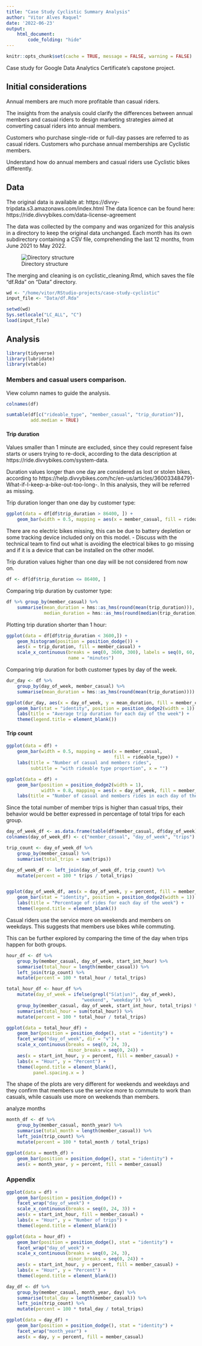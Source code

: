 ```yaml
---
title: "Case Study Cyclistic Summary Analysis"
author: "Vitor Alves Raquel"
date: '2022-06-23'
output:     
    html_document:
        code_folding: "hide"
---
```

```r
knitr::opts_chunk$set(cache = TRUE, message = FALSE, warning = FALSE)
```

Case study for Google Data Analytics Certificate's capstone project.


## Initial considerations

Annual members are much more profitable than casual riders.

The insights from the analysis could clarify the differences between annual 
members and casual riders to design marketing strategies aimed at converting 
casual riders into annual members.

Customers who purchase single-ride or full-day passes are referred to as casual riders. Customers who purchase annual memberships are Cyclistic members.

Understand how do annual members and casual riders use Cyclistic bikes 
differently. 


## Data

The original data is available at: https://divvy-tripdata.s3.amazonaws.com/index.html
The data licence can be found here: https://ride.divvybikes.com/data-license-agreement

The data was collected by the company and was organized for this analysis in a directory to keep the original data unchanged. Each month has its own subdirectory 
containing a CSV file, comprehending the last 12 months, from June 2021 to May 
2022.

![Directory structure](directory_structure.png)


The merging and cleaning is on cyclistic_cleaning.Rmd, which saves the file 
"df.Rda" on "Data" directory.

```r
wd <- "/home/vitor/RStudio-projects/case-study-cyclistic"
input_file <- "Data/df.Rda"

setwd(wd)
Sys.setlocale("LC_ALL", "C")
load(input_file)
```


## Analysis

```r
library(tidyverse)
library(lubridate)
library(vtable)
```


### Members and casual users comparison.

View column names to guide the analysis.

```r
colnames(df)
```

```r
sumtable(df[c("rideable_type", "member_casual", "trip_duration")], 
         add.median = TRUE)
```

#### Trip duration


Values smaller than 1 minute are excluded, since they could represent false 
starts or users trying to re-dock, according to the data description at 
https://ride.divvybikes.com/system-data.

Duration values longer than one day are considered as lost or stolen bikes, according to https://help.divvybikes.com/hc/en-us/articles/360033484791-What-if-I-keep-a-bike-out-too-long-. In this analysis, they will be referred as missing.

Trip duration longer than one day by customer type:

```r
ggplot(data = df[df$trip_duration > 86400, ]) +
    geom_bar(width = 0.5, mapping = aes(x = member_casual, fill = rideable_type))
```

There are no electric bikes missing, this can be due to battery depletion or 
some tracking device included only on this model.
- Discuss with the technical team to find out what is avoiding the electrical 
bikes to go missing and if it is a device that can be installed on the other 
model.

Trip duration values higher than one day will be not considered from now on.

```r
df <- df[df$trip_duration <= 86400, ]
```


Comparing trip duration by customer type:

```r
df %>% group_by(member_casual) %>% 
    summarise(mean_duration = hms::as_hms(round(mean(trip_duration))),
              median_duration = hms::as_hms(round(median(trip_duration))))
```
 
 Plotting trip duration shorter than 1 hour:
 
```r
ggplot(data = df[df$trip_duration < 3600,]) +
    geom_histogram(position = position_dodge()) +
    aes(x = trip_duration, fill = member_casual) +
    scale_x_continuous(breaks = seq(0, 3600, 300), labels = seq(0, 60, 5),
                       name = "minutes")
```

Comparing trip duration for both customer types by day of the week.

```r
dur_day <- df %>% 
    group_by(day_of_week, member_casual) %>% 
    summarise(mean_duration = hms::as_hms(round(mean(trip_duration))))

ggplot(dur_day, aes(x = day_of_week, y = mean_duration, fill = member_casual)) +
    geom_bar(stat = "identity", position = position_dodge2(width = 1)) +
    labs(title = "Average trip duration for each day of the week") +
    theme(legend.title = element_blank())
```


#### Trip count

```r
ggplot(data = df) +
    geom_bar(width = 0.5, mapping = aes(x = member_casual,
                                        fill = rideable_type)) +
    labs(title = "Number of casual and members rides", 
         subtitle = "with rideable type proportion", x = "")
```


```r
ggplot(data = df) +
    geom_bar(position = position_dodge2(width = 1),
             width = 0.8, mapping = aes(x = day_of_week, fill = member_casual)) +
    labs(title = "Number of casual and members rides in each day of the week" )
```

Since the total number of member trips is higher than casual trips, their behavior 
would be better expressed in percentage of total trips for each group.



```r
day_of_week_df <- as.data.frame(table(df$member_casual, df$day_of_week))
colnames(day_of_week_df) <- c("member_casual", "day_of_week", "trips")

trip_count <- day_of_week_df %>% 
    group_by(member_casual) %>% 
    summarise(total_trips = sum(trips))

day_of_week_df <- left_join(day_of_week_df, trip_count) %>% 
    mutate(percent = 100 * trips / total_trips)


ggplot(day_of_week_df, aes(x = day_of_week, y = percent, fill = member_casual)) +
    geom_bar(stat = "identity", position = position_dodge2(width = 1)) +
    labs(title = "Percentage of rides for each day of the week") +
    theme(legend.title = element_blank())
```

Casual riders use the service more on weekends and members on weekdays.
This suggests that members use bikes while commuting.

This can be further explored by comparing the time of the day when trips happen 
for both groups.


```r
hour_df <- df %>% 
    group_by(member_casual, day_of_week, start_int_hour) %>% 
    summarise(total_hour = length(member_casual)) %>% 
    left_join(trip_count) %>% 
    mutate(percent = 100 * total_hour / total_trips)

total_hour_df <- hour_df %>% 
    mutate(day_of_week = ifelse(grepl("S(at|un)", day_of_week), 
                            "weekend", "weekday")) %>% 
    group_by(member_casual, day_of_week, start_int_hour, total_trips) %>% 
    summarise(total_hour = sum(total_hour)) %>% 
    mutate(percent = 100 * total_hour / total_trips)

ggplot(data = total_hour_df) +
    geom_bar(position = position_dodge(), stat = "identity") +
    facet_wrap("day_of_week", dir = "v") +
    scale_x_continuous(breaks = seq(0, 24, 3),
                       minor_breaks = seq(0, 24)) +
    aes(x = start_int_hour, y = percent, fill = member_casual) +
    labs(x = "Hour", y = "Percent") +
    theme(legend.title = element_blank(),
          panel.spacing.x = )
```

The shape of the plots are very different for weekends and weekdays and they 
confirm that members use the service more to commute to work than casuals, while casuals use more on weekends than members.


analyze months

```r
month_df <- df %>% 
    group_by(member_casual, month_year) %>% 
    summarise(total_month = length(member_casual)) %>% 
    left_join(trip_count) %>% 
    mutate(percent = 100 * total_month / total_trips)

ggplot(data = month_df) +
    geom_bar(position = position_dodge(), stat = "identity") +
    aes(x = month_year, y = percent, fill = member_casual)
```
 
### Appendix

```r
ggplot(data = df) +
    geom_bar(position = position_dodge()) +
    facet_wrap("day_of_week") +
    scale_x_continuous(breaks = seq(0, 24, 3)) +
    aes(x = start_int_hour, fill = member_casual) +
    labs(x = "Hour", y = "Number of trips") +
    theme(legend.title = element_blank())
```


```r
ggplot(data = hour_df) +
    geom_bar(position = position_dodge(), stat = "identity") +
    facet_wrap("day_of_week") +
    scale_x_continuous(breaks = seq(0, 24, 3),
                       minor_breaks = seq(0, 24)) +
    aes(x = start_int_hour, y = percent, fill = member_casual) +
    labs(x = "Hour", y = "Percent") +
    theme(legend.title = element_blank())
```

```r
day_df <- df %>% 
    group_by(member_casual, month_year, day) %>% 
    summarise(total_day = length(member_casual)) %>% 
    left_join(trip_count) %>% 
    mutate(percent = 100 * total_day / total_trips)

ggplot(data = day_df) +
    geom_bar(position = position_dodge(), stat = "identity") +
    facet_wrap("month_year") +
    aes(x = day, y = percent, fill = member_casual)
```